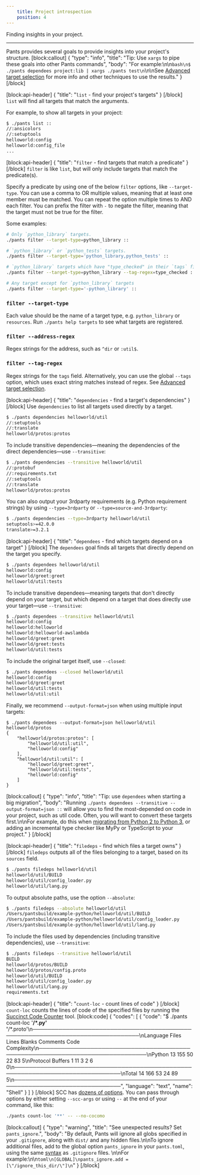 ```yaml
---
    title: Project introspection
    position: 4
---
```


Finding insights in your project.

---

Pants provides several goals to provide insights into your project's structure.
[block:callout]
{
  "type": "info",
  "title": "Tip: Use `xargs` to pipe these goals into other Pants commands",
  "body": "For example:\n\n```bash\n$ ./pants dependees project:lib | xargs ./pants test\n```\n\nSee [Advanced target selection](doc:advanced-target-selection) for more info and other techniques to use the results."
}
[/block]

[block:api-header]
{
  "title": "`list` - find your project's targets"
}
[/block]
`list` will find all targets that match the arguments.

For example, to show all targets in your project:

```bash
$ ./pants list ::
//:ansicolors
//:setuptools
helloworld:config
helloworld:config_file
...
```
[block:api-header]
{
  "title": "`filter` - find targets that match a predicate"
}
[/block]
`filter` is like `list`, but will only include targets that match the predicate(s).

Specify a predicate by using one of the below `filter` options, like `--target-type`. You can use a comma to OR multiple values, meaning that at least one member must be matched. You can repeat the option multiple times to AND each filter. You can prefix the filter with `-` to negate the filter, meaning that the target must not be true for the filter.

Some examples:

```bash
# Only `python_library` targets.
./pants filter --target-type=python_library ::

# `python_library` or `python_tests` targets.
./pants filter --target-type='python_library,python_tests' ::

# `python_library` targets which have "type_checked" in their `tags` field.
./pants filter --target-type=python_library --tag-regex=type_checked ::

# Any target except for `python_library` targets
./pants filter --target-type='-python_library' ::
```

### `filter --target-type`

Each value should be the name of a target type, e.g. `python_library` or `resources`. Run `./pants help targets` to see what targets are registered.

### `filter --address-regex`

Regex strings for the address, such as `^dir` or `:util$`.

### `filter --tag-regex`

Regex strings for the `tags` field. Alternatively, you can use the global `--tags` option, which uses exact string matches instead of regex. See [Advanced target selection](doc:advanced-target-selection).

[block:api-header]
{
  "title": "`dependencies` - find a target's dependencies"
}
[/block]
Use `dependencies` to list all targets used directly by a target.

```bash
$ ./pants dependencies helloworld/util
//:setuptools
//:translate
helloworld/protos:protos
```

To include transitive dependencies—meaning the dependencies of the direct dependencies—use `--transitive`:

```bash
$ ./pants dependencies --transitive helloworld/util
//:protobuf
//:requirements.txt
//:setuptools
//:translate
helloworld/protos:protos
```

You can also output your 3rdparty requirements (e.g. Python requirement strings) by using `--type=3rdparty` or `--type=source-and-3rdparty`:

```bash
$ ./pants dependencies --type=3rdparty helloworld/util
setuptools>=42.0.0
translate>=3.2.1
```
[block:api-header]
{
  "title": "`dependees` - find which targets depend on a target"
}
[/block]
The `dependees` goal finds all targets that directly depend on the target you specify.

```bash
$ ./pants dependees helloworld/util
helloworld:config
helloworld/greet:greet
helloworld/util:tests
```

To include transitive dependees—meaning targets that don't directly depend on your target, but which depend on a target that does directly use your target—use `--transitive`:

```bash
$ ./pants dependees --transitive helloworld/util
helloworld:config
helloworld:helloworld
helloworld:helloworld-awslambda
helloworld/greet:greet
helloworld/greet:tests
helloworld/util:tests
```

To include the original target itself, use `--closed`:

```bash
$ ./pants dependees --closed helloworld/util
helloworld:config
helloworld/greet:greet
helloworld/util:tests
helloworld/util:util
```

Finally, we recommend `--output-format=json` when using multiple input targets:

```
$ ./pants dependees --output-format=json helloworld/util helloworld/protos
{
    "helloworld/protos:protos": [
        "helloworld/util:util",
        "helloworld:config"
    ],
    "helloworld/util:util": [
        "helloworld/greet:greet",
        "helloworld/util:tests",
        "helloworld:config"
    ]
}
```
[block:callout]
{
  "type": "info",
  "title": "Tip: use `dependees` when starting a big migration",
  "body": "Running `./pants dependees --transitive --output-format=json ::` will allow you to find the most-depended on code in your project, such as util code. Often, you will want to convert these targets first.\n\nFor example, do this when [migrating from Python 2 to Python 3](doc:python-interpreter-compatibility), or adding an incremental type checker like MyPy or TypeScript to your project."
}
[/block]

[block:api-header]
{
  "title": "`filedeps` - find which files a target owns"
}
[/block]
`filedeps` outputs all of the files belonging to a target, based on its `sources` field.

```bash
$ ./pants filedeps helloworld/util
helloworld/util/BUILD
helloworld/util/config_loader.py
helloworld/util/lang.py
```

To output absolute paths, use the option `--absolute`:

```bash
$ ./pants filedeps --absolute helloworld/util
/Users/pantsbuild/example-python/helloworld/util/BUILD
/Users/pantsbuild/example-python/helloworld/util/config_loader.py
/Users/pantsbuild/example-python/helloworld/util/lang.py
```

To include the files used by dependencies (including transitive dependencies), use `--transitive`:

```bash
$ ./pants filedeps --transitive helloworld/util
BUILD
helloworld/protos/BUILD
helloworld/protos/config.proto
helloworld/util/BUILD
helloworld/util/config_loader.py
helloworld/util/lang.py
requirements.txt
```
[block:api-header]
{
  "title": "`count-loc` - count lines of code"
}
[/block]
`count-loc` counts the lines of code of the specified files by running the [Succinct Code Counter](https://github.com/boyter/scc) tool.
[block:code]
{
  "codes": [
    {
      "code": "$ ./pants count-loc '**/*.py' '**/*.proto'\n───────────────────────────────────────────────────────────────────────────────\nLanguage                 Files     Lines   Blanks  Comments     Code Complexity\n───────────────────────────────────────────────────────────────────────────────\nPython                      13       155       50        22       83          5\nProtocol Buffers             1        11        3         2        6          0\n───────────────────────────────────────────────────────────────────────────────\nTotal                       14       166       53        24       89          5\n───────────────────────────────────────────────────────────────────────────────",
      "language": "text",
      "name": "Shell"
    }
  ]
}
[/block]
SCC has [dozens of options](https://github.com/boyter/scc#usage). You can pass through options by either setting `--scc-args` or using `--` at the end of your command, like this:

```bash
./pants count-loc '**' -- --no-cocomo
```
[block:callout]
{
  "type": "warning",
  "title": "See unexpected results? Set `pants_ignore`.",
  "body": "By default, Pants will ignore all globs specified in your `.gitignore`, along with `dist/` and any hidden files.\n\nTo ignore additional files, add to the global option `pants_ignore` in your `pants.toml`, using the same [syntax](https://git-scm.com/docs/gitignore) as `.gitignore` files. \n\nFor example:\n\n```toml\n[GLOBAL]\npants_ignore.add = [\"/ignore_this_dir/\"]\n```"
}
[/block]

